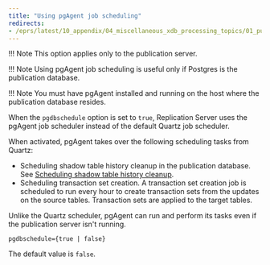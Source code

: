 ```yaml
---
title: "Using pgAgent job scheduling"
redirects:
- /eprs/latest/10_appendix/04_miscellaneous_xdb_processing_topics/01_publications_and_subscriptions_server_conf_options/08_using_pgagent_job_scheduling
---
```


<div id="using_pgagent_job_scheduling" class="registered_link"></div>

!!! Note
    This option applies only to the publication server.

!!! Note
    Using pgAgent job scheduling is useful only if Postgres is the publication database.

!!! Note
    You must have pgAgent installed and running on the host where the publication database resides.

When the `pgdbschedule` option is set to `true`, Replication Server uses the pgAgent job scheduler instead of the default Quartz job scheduler.

When activated, pgAgent takes over the following scheduling tasks from Quartz:

-   Scheduling shadow table history cleanup in the publication database. See [Scheduling shadow table history cleanup](../../../07_common_operations/05_managing_history/#schedule_shadow_table_history_cleanup).
-   Scheduling transaction set creation. A transaction set creation job is scheduled to run every hour to create transaction sets from the updates on the source tables. Transaction sets are applied to the target tables.

Unlike the Quartz scheduler, pgAgent can run and perform its tasks even if the publication server isn't running.

`pgdbschedule={true | false}`

The default value is `false`.
